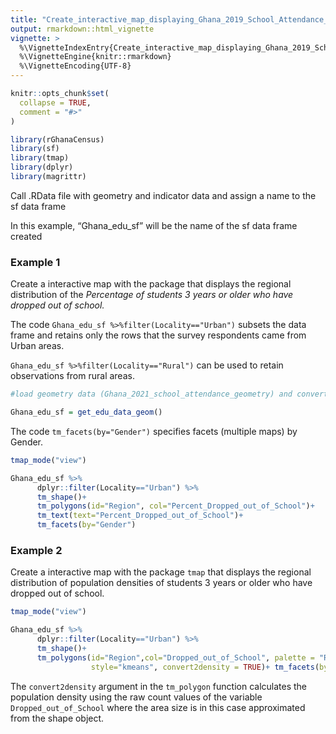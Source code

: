 ```yaml
---
title: "Create_interactive_map_displaying_Ghana_2019_School_Attendance_Indicators"
output: rmarkdown::html_vignette
vignette: >
  %\VignetteIndexEntry{Create_interactive_map_displaying_Ghana_2019_School_Attendance_Indicators}
  %\VignetteEngine{knitr::rmarkdown}
  %\VignetteEncoding{UTF-8}
---
```


```r
knitr::opts_chunk$set(
  collapse = TRUE,
  comment = "#>"
)
```

```r
library(rGhanaCensus)
library(sf)
library(tmap)
library(dplyr)
library(magrittr)
```

Call .RData file with geometry and indicator data and assign a name to the sf data frame

In this example, "Ghana_edu_sf" will be the name of the sf data frame created

### Example 1

Create a interactive map with the package \code{tmap} that displays the regional distribution of the *Percentage of students 3 years or older who have dropped out of school.*

The code `Ghana_edu_sf %>%filter(Locality=="Urban")` subsets the data frame and retains only the rows that the survey respondents came from Urban areas.

`Ghana_edu_sf %>%filter(Locality=="Rural")` can be used to retain observations from rural areas.

```r
#load geometry data (Ghana_2021_school_attendance_geometry) and convert it to sf data frame

Ghana_edu_sf = get_edu_data_geom()
```

The code `tm_facets(by="Gender")` specifies facets (multiple maps) by Gender.

```r
tmap_mode("view")

Ghana_edu_sf %>%
      dplyr::filter(Locality=="Urban") %>%
      tm_shape()+
      tm_polygons(id="Region", col="Percent_Dropped_out_of_School")+
      tm_text(text="Percent_Dropped_out_of_School")+
      tm_facets(by="Gender")
```

### Example 2

Create a interactive map with the package `tmap` that displays the regional distribution of population densities of students 3 years or older who have dropped out of school.

```r
tmap_mode("view")

Ghana_edu_sf %>%
      dplyr::filter(Locality=="Urban") %>%
      tm_shape()+
      tm_polygons(id="Region",col="Dropped_out_of_School", palette = "RdPu",
                  style="kmeans", convert2density = TRUE)+ tm_facets(by="Gender")
```

The `convert2density` argument in the `tm_polygon` function calculates the population density using the raw count values of the variable `Dropped_out_of_School` where the area size is in this case approximated from the shape object.
